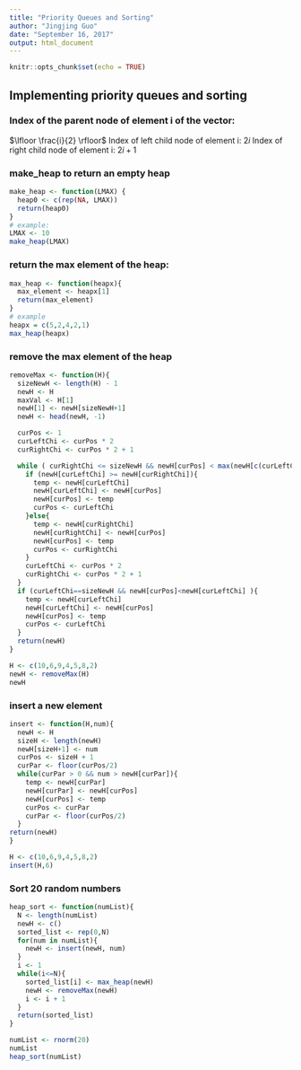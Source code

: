 ```yaml
---
title: "Priority Queues and Sorting"
author: "Jingjing Guo"
date: "September 16, 2017"
output: html_document
---
```


```r
knitr::opts_chunk$set(echo = TRUE)
```
## Implementing priority queues and sorting
### Index of the parent node of element i of the vector: 
$\lfloor \frac{i}{2} \rfloor$
Index of left child node of element i: $2i$
Index of right child node of element i: $2i + 1$

### make_heap to return an empty heap
```r
make_heap <- function(LMAX) {
  heap0 <- c(rep(NA, LMAX))
  return(heap0)
}
# example:
LMAX <- 10
make_heap(LMAX)
```

### return the max element of the heap:
```r
max_heap <- function(heapx){
  max_element <- heapx[1]
  return(max_element)
}
# example
heapx = c(5,2,4,2,1)
max_heap(heapx)
```

### remove the max element of the heap
```r
removeMax <- function(H){
  sizeNewH <- length(H) - 1
  newH <- H
  maxVal <- H[1]
  newH[1] <- newH[sizeNewH+1]
  newH <- head(newH, -1)

  curPos <- 1
  curLeftChi <- curPos * 2
  curRightChi <- curPos * 2 + 1

  while ( curRightChi <= sizeNewH && newH[curPos] < max(newH[c(curLeftChi, curRightChi)]) ){
    if (newH[curLeftChi] >= newH[curRightChi]){
      temp <- newH[curLeftChi]
      newH[curLeftChi] <- newH[curPos]
      newH[curPos] <- temp
      curPos <- curLeftChi
    }else{
      temp <- newH[curRightChi]
      newH[curRightChi] <- newH[curPos]
      newH[curPos] <- temp
      curPos <- curRightChi
    }
    curLeftChi <- curPos * 2
    curRightChi <- curPos * 2 + 1
  }
  if (curLeftChi==sizeNewH && newH[curPos]<newH[curLeftChi] ){
    temp <- newH[curLeftChi]
    newH[curLeftChi] <- newH[curPos]
    newH[curPos] <- temp
    curPos <- curLeftChi 
  }
  return(newH)
}

H <- c(10,6,9,4,5,8,2)
newH <- removeMax(H)
newH
```
### insert a new element
```r
insert <- function(H,num){
  newH <- H
  sizeH <- length(newH)
  newH[sizeH+1] <- num
  curPos <- sizeH + 1
  curPar <- floor(curPos/2)
  while(curPar > 0 && num > newH[curPar]){
    temp <- newH[curPar]
    newH[curPar] <- newH[curPos]
    newH[curPos] <- temp    
    curPos <- curPar
    curPar <- floor(curPos/2)
  }
return(newH)
}

H <- c(10,6,9,4,5,8,2)
insert(H,6)
```

### Sort 20 random numbers
```r
heap_sort <- function(numList){
  N <- length(numList)
  newH <- c()
  sorted_list <- rep(0,N)
  for(num in numList){
    newH <- insert(newH, num)
  }
  i <- 1
  while(i<=N){
    sorted_list[i] <- max_heap(newH)
    newH <- removeMax(newH)
    i <- i + 1
  }
  return(sorted_list)
}

numList <- rnorm(20)
numList
heap_sort(numList)
```